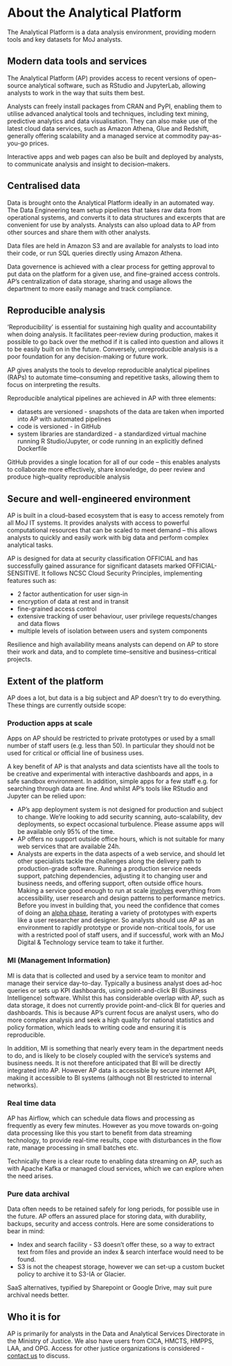# About the Analytical Platform

The Analytical Platform is a data analysis environment, providing modern tools and key datasets for MoJ analysts.

## Modern data tools and services

The Analytical Platform (AP) provides access to recent versions of open–source analytical software, such as RStudio and JupyterLab, allowing analysts to work in the way that suits them best.

Analysts can freely install packages from CRAN and PyPI, enabling them to utilise advanced analytical tools and techniques, including text mining, predictive analytics and data visualisation. They can also make use of the latest cloud data services, such as Amazon Athena, Glue and Redshift, generally offering scalability and a managed service at commodity pay-as-you-go prices.

Interactive apps and web pages can also be built and deployed by analysts, to communicate analysis and insight to decision–makers.

## Centralised data

Data is brought onto the Analytical Platform ideally in an automated way. The Data Engineering team setup pipelines that takes raw data from operational systems, and converts it to data structures and excerpts that are convenient for use by analysts. Analysts can also upload data to AP from other sources and share them with other analysts.

Data files are held in Amazon S3 and are available for analysts to load into their code, or run SQL queries directly using Amazon Athena.

Data governence is achieved with a clear process for getting approval to put data on the platform for a given use, and fine-grained access controls. AP's centralization of data storage, sharing and usage allows the department to more easily manage and track compliance.

## Reproducible analysis

'Reproducibility' is essential for sustaining high quality and accountability when doing analysis. It facilitates peer-review during production, makes it possible to go back over the method if it is called into question and allows it to be easily built on in the future. Conversely, unreproducible analysis is a poor foundation for any decision-making or future work.

AP gives analysts the tools to develop reproducible analytical pipelines (RAPs) to automate time–consuming and repetitive tasks, allowing them to focus on interpreting the results.

Reproducible analytical pipelines are achieved in AP with three elements:

* datasets are versioned - snapshots of the data are taken when imported into AP with automated pipelines
* code is versioned - in GitHub
* system libraries are standardized - a standardized virtual machine running R Studio/Jupyter, or code running in an explicitly defined Dockerfile

GitHub provides a single location for all of our code -- this enables analysts to collaborate more effectively, share knowledge, do peer review and produce high–quality reproducible analysis

## Secure and well-engineered environment

AP is built in a cloud–based ecosystem that is easy to access remotely from all MoJ IT systems. It provides analysts with access to powerful computational resources that can be scaled to meet demand -- this allows analysts to quickly and easily work with big data and perform complex analytical tasks.

AP is designed for data at security classification OFFICIAL and has successfully gained assurance for significant datasets marked OFFICIAL-SENSITIVE. It follows NCSC Cloud Security Principles, implementing features such as:

* 2 factor authentication for user sign-in
* encryption of data at rest and in transit
* fine-grained access control
* extensive tracking of user behaviour, user privilege requests/changes and data flows
* multiple levels of isolation between users and system components
  
Resilience and high availability means analysts can depend on AP to store their work and data, and to complete time–sensitive and business–critical projects.

## Extent of the platform

AP does a lot, but data is a big subject and AP doesn't try to do everything. These things are currently outside scope:

### Production apps at scale

Apps on AP should be restricted to private prototypes or used by a small number of staff users (e.g. less than 50). In particular they should not be used for critical or official line of business uses.

A key benefit of AP is that analysts and data scientists have all the tools to be creative and experimental with interactive dashboards and apps, in a safe sandbox environment. In addition, simple apps for a few staff e.g. for searching through data are fine. And whilst AP's tools like RStudio and Jupyter can be relied upon:

* AP's app deployment system is not designed for production and subject to change. We're looking to add security scanning, auto-scalability, dev deployments, so expect occasional turbulence. Please assume apps will be available only 95% of the time.
* AP offers no support outside office hours, which is not suitable for many web services that are available 24h.
* Analysts are experts in the data aspects of a web service, and should let other specialists tackle the challenges along the delivery path to production-grade software. Running a production service needs support, patching dependencies, adjusting it to changing user and business needs, and offering support, often outside office hours. Making a service good enough to run at scale [involves](https://www.gov.uk/service-manual/agile-delivery/how-the-beta-phase-works) everything from accessibility, user research and design patterns to performance metrics. Before you invest in building that, you need the confidence that comes of doing an [alpha phase](https://www.gov.uk/service-manual/agile-delivery/how-the-alpha-phase-works), iterating a variety of prototypes with experts like a user researcher and designer. So analysts should use AP as an environment to rapidly prototype or provide non-critical tools, for use with a restricted pool of staff users, and if successful, work with an MoJ Digital & Technology service team to take it further.

### MI (Management Information)

MI is data that is collected and used by a service team to monitor and manage their service day-to-day. Typically a business analyst does ad-hoc queries or sets up KPI dashboards, using point-and-click BI (Business Intelligence) software. Whilst this has considerable overlap with AP, such as data storage, it does not currently provide point-and-click BI for queries and dashboards. This is because AP's current focus are analyst users, who do more complex analysis and seek a high quality for national statistics and policy formation, which leads to writing code and ensuring it is reproducible.

In addition, MI is something that nearly every team in the department needs to do, and is likely to be closely coupled with the service's systems and business needs. It is not therefore anticipated that BI will be directly integrated into AP. However AP data is accessible by secure internet API, making it accessible to BI systems (although not BI restricted to internal networks).

### Real time data

AP has Airflow, which can schedule data flows and processing as frequently as every few minutes. However as you move towards on-going data processing like this you start to benefit from data streaming technology, to provide real-time results, cope with disturbances in the flow rate, manage processing in small batches etc. 

Technically there is a clear route to enabling data streaming on AP, such as with Apache Kafka or managed cloud services, which we can explore when the need arises.

### Pure data archival

Data often needs to be retained safely for long periods, for possible use in the future. AP offers an assured place for storing data, with durability, backups, security and access controls. Here are some considerations to bear in mind:

* Index and search facility - S3 doesn't offer these, so a way to extract text from files and provide an index & search interface would need to be found.
* S3 is not the cheapest storage, however we can set-up a custom bucket policy to archive it to S3-IA or Glacier.

SaaS alternatives, typified by Sharepoint or Google Drive, may suit pure archival needs better.

## Who it is for

AP is primarily for analysts in the Data and Analytical Services Directorate in the Ministry of Justice. We also have users from CICA, HMCTS, HMPPS, LAA, and OPG. Access for other justice organizations is considered - [contact us](mailto:analytical_platform@digital.justice.gov.uk) to discuss.
